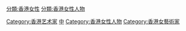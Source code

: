 [[Category:香港艺术家|Category:香港艺术家]]
[[Category:各国女性艺术家|中]]
[[Category:香港女性人物|Category:香港女性人物]]
[[分類:香港女性|分類:香港女性]]
[[分類:香港女性人物|分類:香港女性人物]]
[[Category:香港女藝術家|Category:香港女藝術家]]